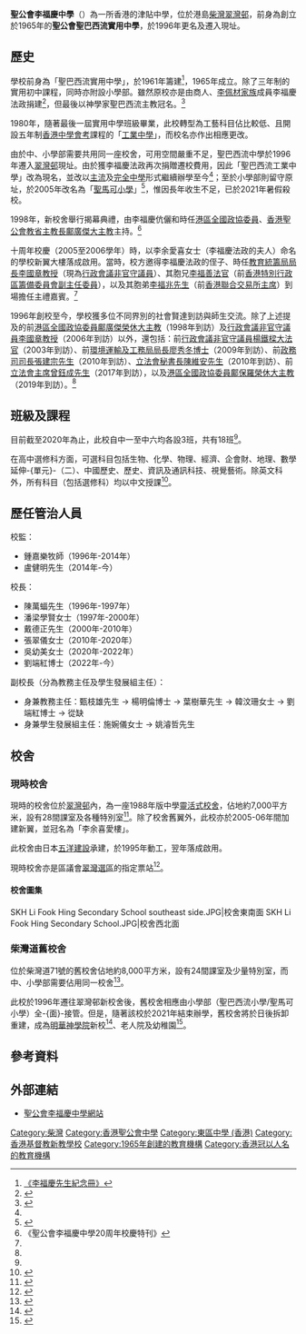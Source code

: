 {{Infobox_School | name = 聖公會李福慶中學<br/>SKH Li Fook Hing Secondary School
| image=[[File:聖公會李福慶中學校徽.png|250px]]
| caption=現行校徽（1996年起）
| motto=業精禱誠
| established=1965年（聖巴西流工業中學）<br>1996年（現址）
| type=津貼中學
| school_sponsoring_body = [[香港聖公會院校|聖公宗（香港）中學委員會有限公司]]
| founder = 
| grades= 中一至中六
| superintendent = 盧健明先生
| principal = 劉端紅博士
| vice_principal = 姚濬哲先生
| enrollment = 394人（2019-20年度）<ref>[http://www.lfh.edu.hk/school/plans_reports/2019-2020%E5%B9%B4%E5%BA%A6%E5%85%A8%E6%96%B9%E4%BD%8D%E5%AD%B8%E7%BF%92%E6%B4%A5%E8%B2%BC%E5%A0%B1%E5%91%8A.pdf 聖公會李福慶中學-2019/20年度全方位學習津貼報告]</ref>
| faculty = 50人
| staff = 
| religion = 基督教
| house =  愛社、信社、望社、仁社
| location = {{HKG}}[[柴灣|柴灣]]<br>翠灣街[[翠灣邨|翠灣邨]]（現址）<br>[[柴灣道|柴灣道]]71號（舊址）
| website = http://www.lfh.edu.hk
| area = 約7,000平方米（現址）
}}

'''聖公會李福慶中學'''（{{lang-en|SKH Li Fook Hing Secondary School}}）為一所香港的津貼中學，位於港島[[柴灣|柴灣]][[翠灣邨|翠灣邨]]，前身為創立於1965年的'''聖公會聖巴西流實用中學'''，於1996年更名及遷入現址。

== 歷史 ==
學校前身為「聖巴西流實用中學」，於1961年籌建<ref>[https://www.lfh.edu.hk/founder/lfhbook.pdf 《李福慶先生紀念冊》]</ref>，1965年成立。除了三年制的實用初中課程，同時亦附設小學部。雖然原校亦是由商人、[[李佩材家族|李佩材家族]]成員李福慶法政捐建<ref>{{cite web |url=https://www.cpr.cuhk.edu.hk/honfellow/Citation/chi/4_lifookhing.pdf |title=榮譽院士李福慶先生讚辭 |last= |first= |date=2005 |website= |publisher=香港中文大學傳訊及公共關係處 |access-date=2019-05-24 |quote= |archive-date=2019-05-24 |archive-url=https://web.archive.org/web/20190524114237/https://www.cpr.cuhk.edu.hk/honfellow/Citation/chi/4_lifookhing.pdf |dead-url=no }}</ref>，但最後以神學家聖巴西流主教冠名。<ref name=聖巴西流>{{cite news|url=http://echo.hkskh.org/issue.aspx?lang=2&id=122&nid=964|title=教會年曆新增聖日|work=教聲|publisher=香港聖公會|date=2013-06-30|accessdate=2021-06-15|archive-date=2021-06-14|archive-url=https://web.archive.org/web/20210614015801/http://echo.hkskh.org/issue.aspx?lang=2&id=122&nid=964|dead-url=no}}</ref>

1980年，隨著最後一屆實用中學班級畢業，此校轉型為工藝科目佔比較低、且開設五年制[[香港中學會考|香港中學會考]]課程的「[[工業中學|工業中學]]」，而校名亦作出相應更改。

由於中、小學部需要共用同一座校舍，可用空間嚴重不足，聖巴西流中學於1996年遷入[[翠灣邨|翠灣邨]]現址。由於獲李福慶法政再次捐贈遷校費用，因此「聖巴西流工業中學」改為現名，並改以[[文法中學|主流]]及[[完全中學|完全中學]]形式繼續辦學至今<ref name=聖巴西流/>；至於小學部則留守原址，於2005年改名為「[[聖馬可小學|聖馬可小學]]」<ref>{{cite news|title=聖馬可中學爭取一條龍|url=http://hk.news.appledaily.com/local/daily/article/20050110/4576020|work=蘋果日報|date=2005-01-10|accessdate=2021-06-14}}</ref>，惟因長年收生不足，已於2021年暑假殺校。

1998年，新校舍舉行揭幕典禮，由李福慶伉儷和時任[[中國人民政治協商會議全國委員會香港地區委員|港區全國政協委員]]、[[香港大主教|香港聖公會教省主教長]][[鄺廣傑|鄺廣傑大主教]]主持。<ref name="#1">《聖公會李福慶中學20周年校慶特刊》</ref>

十周年校慶（2005至2006學年）時，以李余愛喜女士（李福慶法政的夫人）命名的學校新翼大樓落成啟用。當時，校方邀得李福慶法政的侄子、時任[[教育統籌局局長|教育統籌局局長]][[李國章|李國章教授]]（現為[[香港特別行政區行政會議|行政會議非官守議員]]）、其胞兄[[李福善|李福善法官]]（前[[香港特別行政區籌備委員會|香港特別行政區籌備委員會副主任委員]]），以及其胞弟[[李福兆|李福兆先生]]（前[[香港聯合交易所|香港聯合交易所主席]]）到場擔任主禮嘉賓。<ref name="#1"/>

1996年創校至今，學校獲多位不同界別的社會賢達到訪與師生交流。除了上述提及的前[[中國人民政治協商會議全國委員會香港地區委員|港區全國政協委員]][[鄺廣傑|鄺廣傑榮休大主教]]（1998年到訪）及[[香港特別行政區行政會議|行政會議非官守議員]][[李國章|李國章教授]]（2006年到訪）以外，還包括：前[[香港特別行政區行政會議|行政會議非官守議員]][[楊鐵樑|楊鐵樑大法官]]（2003年到訪）、前[[環境運輸及工務局局長|環境運輸及工務局局長]][[廖秀冬|廖秀冬博士]]（2009年到訪）、前[[政務司司長|政務司司長]][[張建宗|張建宗先生]]（2010年到訪）、[[香港特別行政區立法會|立法會秘書長]][[陳維安|陳維安先生]]（2010年到訪）、前[[香港立法會主席|立法會主席]][[曾鈺成|曾鈺成先生]]（2017年到訪），以及[[中國人民政治協商會議全國委員會香港地區委員|港區全國政協委員]][[鄺保羅|鄺保羅榮休大主教]]（2019年到訪）。<ref name="#1"/>

== 班級及課程 ==
目前截至2020年為止，此校自中一至中六均各設3班，共有18班<ref name=SSP/>。

在高中選修科方面，可選科目包括生物、化學、物理、經濟、企會財、地理、數學延伸-{單元}-（二）、中國歷史、歷史、資訊及通訊科技、視覺藝術。除英文科外，所有科目（包括選修科）均以中文授課<ref>{{Cite web |url=https://dse.bigexam.hk/zh-hk/ssp/school/286 |title=大考-聖公會李福慶中學 |access-date=2021-06-17 |archive-date=2021-03-03 |archive-url=https://web.archive.org/web/20210303080650/https://dse.bigexam.hk/zh-hk/ssp/school/286 |dead-url=no }}</ref>。

==歷任管治人員==
;校監：
*鍾嘉樂牧師（1996年-2014年）
*盧健明先生（2014年-今）


;校長：
*陳萬蝠先生（1996年-1997年）
*潘梁學賢女士（1997年-2000年）
*戴德正先生（2000年-2010年）
*張翠儀女士（2010年-2020年）
*吳幼美女士（2020年-2022年）
*劉端紅博士（2022年-今）


;副校長（分為教務主任及學生發展組主任）：
*身兼教務主任：甄枝雄先生 → 楊明倫博士 → 葉樹華先生 → 韓汶珊女士 → 劉端紅博士 → 從缺
*身兼學生發展組主任：施婉儀女士 → 姚濬哲先生

== 校舍 ==
=== 現時校舍 ===
現時的校舍位於[[翠灣邨|翠灣邨]]內，為一座1988年版中學[[靈活式校舍|靈活式校舍]]，佔地約7,000平方米，設有28間課室及各種特別室<ref name=SSP>{{Cite web |url=https://www.chsc.hk/ssp2020/sch_detail.php?li_id=2&lang_id=2&chg_district_id=1&sch_id=286&return_page=sch_list.php%3Flang_id%3D2%26chg_district_id%3D1%26search_mode%3D%26frmMode%3Dpagebreak%26sort_id%3D-1%26district_id%3D2 |title=中學概覽2020-聖公會李福慶中學 |access-date=2021-06-17 |archive-date=2021-01-23 |archive-url=https://web.archive.org/web/20210123202721/https://www.chsc.hk/ssp2020/sch_detail.php?li_id=2&lang_id=2&chg_district_id=1&sch_id=286&return_page=sch_list.php%3Flang_id%3D2%26chg_district_id%3D1%26search_mode%3D%26frmMode%3Dpagebreak%26sort_id%3D-1%26district_id%3D2 |dead-url=no }}</ref>。除了校舍舊翼外，此校亦於2005-06年間加建新翼，並冠名為「李余喜愛樓」。

此校舍由日本[[五洋建設|五洋建設]]承建，於1995年動工，翌年落成啟用。

現時校舍亦是區議會[[翠灣_(選區)|翠灣選區]]的指定票站<ref>{{Cite web |url=https://www.eac.hk/pdf/distco/2019dc/final/ch/C_descriptions(Chi).pdf |title=2019年區議會選舉網站 |accessdate=2019-12-07 |archive-date=2019-12-07 |archive-url=https://web.archive.org/web/20191207110458/https://www.eac.hk/pdf/distco/2019dc/final/ch/C_descriptions(Chi).pdf |dead-url=no }}</ref>。
====校舍圖集====
<gallery>
SKH Li Fook Hing Secondary School southeast side.JPG|校舍東南面
SKH Li Fook Hing Secondary School.JPG|校舍西北面
</gallery>

=== 柴灣道舊校舍 ===
位於柴灣道71號的舊校舍佔地約8,000平方米，設有24間課室及少量特別室，而中、小學部需要佔用同一校舍<ref>{{Cite web |url=https://www.chsc.hk/psp2020/sch_detail.php?lang_id=2&sch_id=48&return_page=sch_list.php%3Flang_id%3D2%26search_mode%3D%26frmMode%3Dpagebreak%26district_id%3D2%26sort_id%3D-1 |title=小學概覽-聖馬可小學 |access-date=2021-06-23 |archive-date=2021-01-22 |archive-url=https://web.archive.org/web/20210122104036/https://www.chsc.hk/psp2020/sch_detail.php?lang_id=2&sch_id=48&return_page=sch_list.php%3Flang_id%3D2%26search_mode%3D%26frmMode%3Dpagebreak%26district_id%3D2%26sort_id%3D-1 |dead-url=no }}</ref>。

此校於1996年遷往翠灣邨新校舍後，舊校舍相應由小學部（聖巴西流小學/聖馬可小學）全-{面}-接管。但是，隨著該校於2021年結束辦學，舊校舍將於日後拆卸重建，成為[[明華神學院|明華神學院]]新校<ref>{{cite news|url=http://echo.hkskh.org/issue.aspx?lang=2&id=9419|title=總議會通過修訂《教省規例》 教區主教由跨區選舉團選出|work=教聲|publisher=香港聖公會|date=2019-06-30|accessdate=2021-06-15}}</ref>、老人院及幼稚園<ref>{{cite news|title=聖馬可小學將停辦小一　校舍變老人中心|work=東網|url=https://hk.on.cc/hk/bkn/cnt/news/20160118/bkn-20160118124802297-0118_00822_001.html|date=2016-01-18|accessdate=2021-03-11|archive-date=2016-01-18|archive-url=https://web.archive.org/web/20160118132711/http://hk.on.cc/hk/bkn/cnt/news/20160118/bkn-20160118124802297-0118_00822_001.html|dead-url=no}}</ref>。

==參考資料==
{{reflist}}

==外部連結==
*[http://www.lfh.edu.hk 聖公會李福慶中學網站] {{Wayback|url=http://www.lfh.edu.hk/ |date=20210228061424 }}

{{Commonscat|SKH Li Fook Hing Secondary School|聖公會李福慶中學}}

{{香港聖公會院校}}

[[Category:柴灣|Category:柴灣]]
[[Category:香港聖公會中學|Category:香港聖公會中學]]
[[Category:東區中學_(香港)|Category:東區中學 (香港)]]
[[Category:香港基督教新教學校|Category:香港基督教新教學校]]
[[Category:1965年創建的教育機構|Category:1965年創建的教育機構]]
[[Category:香港冠以人名的教育機構|Category:香港冠以人名的教育機構]]